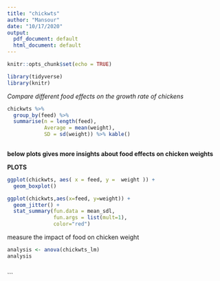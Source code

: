 ```yaml
---
title: "chickwts"
author: "Mansour"
date: "10/17/2020"
output:
  pdf_document: default
  html_document: default
---
```


```r
knitr::opts_chunk$set(echo = TRUE)
```

```r

library(tidyverse)
library(knitr)
```

*Compare different food effects on the growth rate of chickens*

```r

chickwts %>% 
  group_by(feed) %>%
  summarise(n = length(feed),
            Average = mean(weight), 
            SD = sd(weight)) %>% kable()
  
```
**below plots gives more insights about food effects on chicken weights** 



**PLOTS**

```r
ggplot(chickwts, aes( x = feed, y =  weight )) + 
  geom_boxplot()
```



```r
ggplot(chickwts,aes(x=feed, y=weight)) + 
  geom_jitter() + 
  stat_summary(fun.data = mean_sdl,
               fun.args = list(mult=1),
               color="red")
```

measure the impact of food on chicken weight 


```r
analysis <- anova(chickwts_lm)
analysis
```


```r

```
  
```

